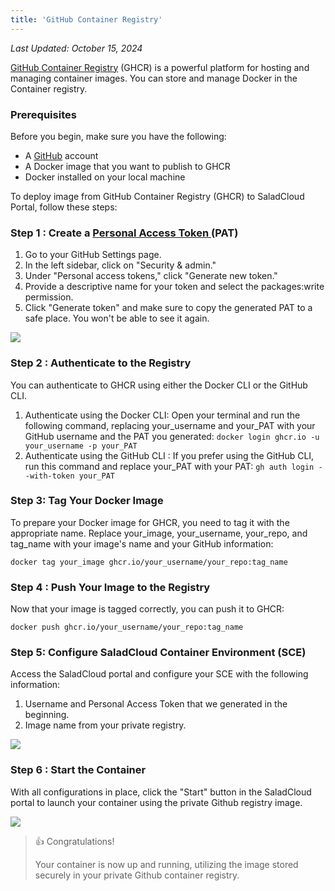```yaml
---
title: 'GitHub Container Registry'
---
```


*Last Updated: October 15, 2024*


[GitHub Container Registry](https://ghcr.io) (GHCR) is a powerful platform for hosting and managing container images.
You can store and manage Docker in the Container registry.

### Prerequisites

Before you begin, make sure you have the following:

- A [GitHub](https://www.github.com) account
- A Docker image that you want to publish to GHCR
- Docker installed on your local machine

To deploy image from GitHub Container Registry (GHCR) to SaladCloud Portal, follow these steps:

### Step 1 : Create a [Personal Access Token ](https://docs.github.com/en/enterprise-server@3.6/authentication/keeping-your-account-and-data-secure/managing-your-personal-access-tokens)(PAT)

1. Go to your GitHub Settings page.
2. In the left sidebar, click on "Security & admin."
3. Under "Personal access tokens," click "Generate new token."
4. Provide a descriptive name for your token and select the packages:write permission.
5. Click "Generate token" and make sure to copy the generated PAT to a safe place. You won't be able to see it again.

<img src="/products/sce/container-groups/registries/images/ghcr-get-credentials.png" />

### Step 2 : Authenticate to the Registry

You can authenticate to GHCR using either the Docker CLI or the GitHub CLI.

1. Authenticate using the Docker CLI: Open your terminal and run the following command, replacing your_username and
   your_PAT with your GitHub username and the PAT you generated: `docker login ghcr.io -u your_username -p your_PAT`
2. Authenticate using the GitHub CLI : If you prefer using the GitHub CLI, run this command and replace your_PAT with
   your PAT: `gh auth login --with-token your_PAT`

### Step 3: Tag Your Docker Image

To prepare your Docker image for GHCR, you need to tag it with the appropriate name. Replace your_image, your_username,
your_repo, and tag_name with your image's name and your GitHub information:

`docker tag your_image ghcr.io/your_username/your_repo:tag_name`

### Step 4 : Push Your Image to the Registry

Now that your image is tagged correctly, you can push it to GHCR:

`docker push ghcr.io/your_username/your_repo:tag_name`

### Step 5: Configure SaladCloud Container Environment (SCE)

Access the SaladCloud portal and configure your SCE with the following information:

1. Username and Personal Access Token that we generated in the beginning.
2. Image name from your private registry.

<img src="/products/sce/container-groups/registries/images/configure-ghcr.png" />

### Step 6 : Start the Container

With all configurations in place, click the "Start" button in the SaladCloud portal to launch your container using the
private Github registry image.

<img src="/products/sce/container-groups/registries/images/ghcr-running-group.png" />

> 👍 Congratulations!
>
> Your container is now up and running, utilizing the image stored securely in your private Github container registry.
